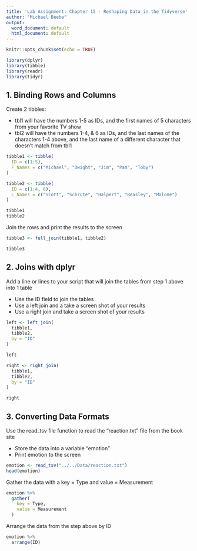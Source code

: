 ```yaml
---
title: 'Lab Assignment: Chapter 15 - Reshaping Data in the Tidyverse'
author: "Michael Beebe"
output:
  word_document: default
  html_document: default
---
```

```r
knitr::opts_chunk$set(echo = TRUE)
```

```r
library(dplyr)
library(tibble)
library(readr)
library(tidyr)
```

1. Binding Rows and Columns
--

Create 2 tibbles:

* tbl1 will have the numbers 1-5 as IDs, and the first names of 5 characters from your favorite TV show  
* tbl2 will have the numbers 1-4, & 6 as IDs, and the last names of the characters 1-4 above, and the last name of a different character that doesn't match from tbl1
```r
tibble1 <- tibble(
  ID = c(1:5),
  F_Names = c("Michael", "Dwight", "Jim", "Pam", "Toby")
)

tibble2 <- tibble(
  ID = c(1:4, 6),
  L_Names = c("Scott", "Schrute", "Halpert", "Beasley", "Malone")
)

tibble1
tibble2
```

Join the rows and print the results to the screen
```r
tibble3 <- full_join(tibble1, tibble2)

tibble3
```

2. Joins with dplyr
--

Add a line or lines to your script that will join the tables from step 1 above into 1 table  

* Use the ID field to join the tables  
* Use a left join and a take a screen shot of your results  
* Use a right join and take a screen shot of your results
```r
left <- left_join(
  tibble1,
  tibble2,
  by = "ID"
)

left
```

```r
right <- right_join(
  tibble1,
  tibble2,
  by = "ID"
)

right
```


3. Converting Data Formats
--  

Use the read_tsv file function to read the "reaction.txt" file from the book site  

* Store the data into a variable "emotion"  
* Print emotion to the screen
```r
emotion <- read_tsv("../../Data/reaction.txt")
head(emotion)
```

Gather the data with a key = Type and value = Measurement
```r
emotion %>%
  gather(
    key = Type,
    value = Measurement
  )
```

Arrange the data from the step above by ID
```r
emotion %>%
  arrange(ID)
```




